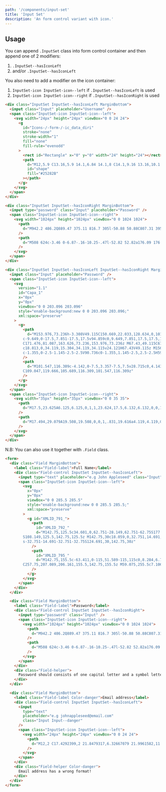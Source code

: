 ```yaml
---
path: '/components/input-set'
title: 'Input Set'
description: 'An form control variant with icon.'
---
```


## Usage

You can append `.InputSet` class into form control container and then append one of 2 modifiers:

1. `.InputSet--hasIconLeft`
2. and/or `.InputSet--hasIconLeft`

You also need to add a modifier on the icon container:

1. `InputSet-icon InputSet-icon--left` if `.InputSet--hasIconLeft` is used
2. `InputSet-icon InputSet-icon--right` if `.InputSet--hasIconRight` is used

```html preview=true size=compact
<div class="InputSet InputSet--hasIconLeft MarginBottom">
  <input class="Input" placeholder="Username" />
  <span class="InputSet-icon InputSet-icon--left">
    <svg width="24px" height="24px" viewBox="0 0 24 24">
      <g
        id="Icons-/-form-/-ic_data_diri"
        stroke="none"
        stroke-width="1"
        fill="none"
        fill-rule="evenodd"
      >
        <rect id="Rectangle" x="0" y="0" width="24" height="24"></rect>
        <path
          d="M12,5.9 C13.16,5.9 14.1,6.84 14.1,8 C14.1,9.16 13.16,10.1 12,10.1 C10.84,10.1 9.9,9.16 9.9,8 C9.9,6.84 10.84,5.9 12,5.9 L12,5.9 Z M12,14.9 C14.97,14.9 18.1,16.36 18.1,17 L18.1,18.1 L5.9,18.1 L5.9,17 C5.9,16.36 9.03,14.9 12,14.9 L12,14.9 Z M12,4 C9.79,4 8,5.79 8,8 C8,10.21 9.79,12 12,12 C14.21,12 16,10.21 16,8 C16,5.79 14.21,4 12,4 Z M12,13 C9.33,13 4,14.34 4,17 L4,20 L20,20 L20,17 C20,14.34 14.67,13 12,13 Z"
          id="shape"
          fill="#25282B"
        ></path>
      </g>
    </svg>
  </span>
</div>

<div class="InputSet InputSet--hasIconRight MarginBottom">
  <input type="password" class="Input" placeholder="Password" />
  <span class="InputSet-icon InputSet-icon--right">
    <svg width="1024px" height="1024px" viewBox="0 0 1024 1024">
      <path
        d="M942.2 486.2Q889.47 375.11 816.7 305l-50.88 50.88C807.31 395.53 843.45 447.4 874.7 512 791.5 684.2 673.4 766 512 766q-72.67 0-133.87-22.38L323 798.75Q408 838 512 838q288.3 0 430.2-300.3a60.29 60.29 0 0 0 0-51.5zm-63.57-320.64L836 122.88a8 8 0 0 0-11.32 0L715.31 232.2Q624.86 186 512 186q-288.3 0-430.2 300.3a60.3 60.3 0 0 0 0 51.5q56.69 119.4 136.5 191.41L112.48 835a8 8 0 0 0 0 11.31L155.17 889a8 8 0 0 0 11.31 0l712.15-712.12a8 8 0 0 0 0-11.32zM149.3 512C232.6 339.8 350.7 258 512 258c54.54 0 104.13 9.36 149.12 28.39l-70.3 70.3a176 176 0 0 0-238.13 238.13l-83.42 83.42C223.1 637.49 183.3 582.28 149.3 512zm246.7 0a112.11 112.11 0 0 1 146.2-106.69L401.31 546.2A112 112 0 0 1 396 512z"
      />
      <path
        d="M508 624c-3.46 0-6.87-.16-10.25-.47l-52.82 52.82a176.09 176.09 0 0 0 227.42-227.42l-52.82 52.82c.31 3.38.47 6.79.47 10.25a111.94 111.94 0 0 1-112 112z"
      />
    </svg>
  </span>
</div>

<div class="InputSet InputSet--hasIconLeft InputSet--hasIconRight MarginBottom">
  <input class="Input" placeholder="Password" />
  <span class="InputSet-icon InputSet-icon--left">
    <svg
      version="1.1"
      id="Capa_1"
      x="0px"
      y="0px"
      viewBox="0 0 203.096 203.096"
      style="enable-background:new 0 0 203.096 203.096;"
      xml:space="preserve"
    >
      <g>
        <path
          d="M153.976,73.236h-3.308V49.115C150.669,22.033,128.634,0,101.549,0C74.465,0,52.43,22.033,52.43,49.115v24.121H49.12
		c-9.649,0-17.5,7.851-17.5,17.5v94.859c0,9.649,7.851,17.5,17.5,17.5h104.856c9.649,0,17.5-7.851,17.5-17.5V90.736
		C171.476,81.087,163.626,73.236,153.976,73.236z M67.43,49.115C67.43,30.304,82.736,15,101.549,15
		c18.813,0,34.119,15.304,34.119,34.115v24.121H67.43V49.115z M156.476,185.596c0,1.355-1.145,2.5-2.5,2.5H49.12
		c-1.355,0-2.5-1.145-2.5-2.5V90.736c0-1.355,1.145-2.5,2.5-2.5H59.93h83.238h10.808c1.355,0,2.5,1.145,2.5,2.5V185.596z"
        />
        <path
          d="M101.547,116.309c-4.142,0-7.5,3.357-7.5,7.5v28.715c0,4.143,3.358,7.5,7.5,7.5c4.142,0,7.5-3.357,7.5-7.5v-28.715
		C109.047,119.666,105.689,116.309,101.547,116.309z"
        />
      </g>
    </svg>
  </span>
  <span class="InputSet-icon InputSet-icon--right">
    <svg width="35px" height="35px" viewBox="0 0 35 35">
      <path
        d="M17.5,23.625A6.125,6.125,0,1,1,23.624,17.5,6.132,6.132,0,0,1,17.5,23.625Zm0-9.749A3.625,3.625,0,1,0,21.124,17.5,3.629,3.629,0,0,0,17.5,13.876Z"
      />
      <path
        d="M17.494,29.079A19.508,19.508,0,0,1,.831,19.616a4.119,4.119,0,0,1,0-4.232,19.269,19.269,0,0,1,16.66-9.463,19.54,19.54,0,0,1,16.672,9.462,4.118,4.118,0,0,1,0,4.234A19.517,19.517,0,0,1,17.494,29.079Zm0-20.658A16.792,16.792,0,0,0,2.978,16.669a1.643,1.643,0,0,0,0,1.666,16.994,16.994,0,0,0,14.516,8.244,16.784,16.784,0,0,0,14.528-8.244,1.644,1.644,0,0,0,0-1.668A16.8,16.8,0,0,0,17.494,8.421Z"
      />
    </svg>
  </span>
</div>
```

N.B: You can also use it together with `.Field` class.

```html preview=true size=compact
<form>
  <div class="Field MarginBottom">
    <label class="Field-label">Full Name</label>
    <div class="Field-control InputSet InputSet--hasIconLeft">
      <input type="text" placeholder="e.g John Appleseed" class="Input" />
      <span class="InputSet-icon InputSet-icon--left">
        <svg
          x="0px"
          y="0px"
          viewBox="0 0 285.5 285.5"
          style="enable-background:new 0 0 285.5 285.5;"
          xml:space="preserve"
        >
          <g id="XMLID_791_">
            <path
              id="XMLID_792_"
              d="M142.75,125.5c34.601,0,62.751-28.149,62.751-62.75S177.351,0,142.75,0S79.999,28.149,79.999,62.75
		S108.149,125.5,142.75,125.5z M142.75,30c18.059,0,32.751,14.691,32.751,32.75S160.809,95.5,142.75,95.5
		s-32.751-14.691-32.751-32.75S124.691,30,142.75,30z"
            />
            <path
              id="XMLID_795_"
              d="M142.75,155.5c-63.411,0-115,51.589-115,115c0,8.284,6.716,15,15,15h200c8.284,0,15-6.716,15-15
		C257.75,207.089,206.161,155.5,142.75,155.5z M59.075,255.5c7.106-39.739,41.923-70,83.675-70s76.569,30.261,83.675,70H59.075z"
            />
          </g>
        </svg>
      </span>
    </div>
  </div>

  <div class="Field MarginBottom">
    <label class="Field-label">Password</label>
    <div class="Field-control InputSet InputSet--hasIconRight">
      <input type="password" class="Input" />
      <span class="InputSet-icon InputSet-icon--right">
        <svg width="1024px" height="1024px" viewBox="0 0 1024 1024">
          <path
            d="M942.2 486.2Q889.47 375.11 816.7 305l-50.88 50.88C807.31 395.53 843.45 447.4 874.7 512 791.5 684.2 673.4 766 512 766q-72.67 0-133.87-22.38L323 798.75Q408 838 512 838q288.3 0 430.2-300.3a60.29 60.29 0 0 0 0-51.5zm-63.57-320.64L836 122.88a8 8 0 0 0-11.32 0L715.31 232.2Q624.86 186 512 186q-288.3 0-430.2 300.3a60.3 60.3 0 0 0 0 51.5q56.69 119.4 136.5 191.41L112.48 835a8 8 0 0 0 0 11.31L155.17 889a8 8 0 0 0 11.31 0l712.15-712.12a8 8 0 0 0 0-11.32zM149.3 512C232.6 339.8 350.7 258 512 258c54.54 0 104.13 9.36 149.12 28.39l-70.3 70.3a176 176 0 0 0-238.13 238.13l-83.42 83.42C223.1 637.49 183.3 582.28 149.3 512zm246.7 0a112.11 112.11 0 0 1 146.2-106.69L401.31 546.2A112 112 0 0 1 396 512z"
          />
          <path
            d="M508 624c-3.46 0-6.87-.16-10.25-.47l-52.82 52.82a176.09 176.09 0 0 0 227.42-227.42l-52.82 52.82c.31 3.38.47 6.79.47 10.25a111.94 111.94 0 0 1-112 112z"
          />
        </svg>
      </span>
    </div>
    <div class="Field-helper">
      Password should consists of one capital letter and a symbol letter.
    </div>
  </div>

  <div class="Field MarginBottom">
    <label class="Field-label Color-danger">Email address</label>
    <div class="Field-control InputSet InputSet--hasIconLeft">
      <input
        type="text"
        placeholder="e.g johnappleseed@email.com"
        class="Input Input--danger"
      />
      <span class="InputSet-icon InputSet-icon--left">
        <svg width="24px" height="24px" viewBox="0 0 24 24">
          <path
            d="M12,2 C17.4292399,2 21.8479317,6.32667079 21.9961582,11.7200952 L22,12 L22,13 C22,15.1729208 20.477434,17 18.5,17 C17.3269391,17 16.3139529,16.3570244 15.6839382,15.3803024 C14.770593,16.3757823 13.4581934,17 12,17 C9.23857625,17 7,14.7614237 7,12 C7,9.23857625 9.23857625,7 12,7 C14.6887547,7 16.8818181,9.12230671 16.9953805,11.7831104 L17,12 L17,13 C17,14.1407877 17.7160103,15 18.5,15 C19.2447902,15 19.928229,14.2245609 19.9947109,13.1689341 L20,13 L20,12 C20,7.581722 16.418278,4 12,4 C7.581722,4 4,7.581722 4,12 C4,16.418278 7.581722,20 12,20 C13.1630948,20 14.2892822,19.7522618 15.3225159,19.2798331 C15.8247876,19.0501777 16.4181317,19.271177 16.647787,19.7734487 C16.8774423,20.2757205 16.656443,20.8690646 16.1541713,21.0987199 C14.861218,21.689901 13.4515463,22 12,22 C6.4771525,22 2,17.5228475 2,12 C2,6.4771525 6.4771525,2 12,2 Z M12,9 C10.3431458,9 9,10.3431458 9,12 C9,13.6568542 10.3431458,15 12,15 C13.6568542,15 15,13.6568542 15,12 C15,10.3431458 13.6568542,9 12,9 Z"
          />
        </svg>
      </span>
    </div>
    <div class="Field-helper Color-danger">
      Email address has a wrong format!
    </div>
  </div>
</form>
```
